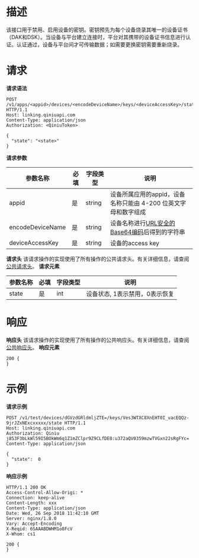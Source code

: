 # 描述
该接口用于禁用、启用设备的密钥。密钥预先为每个设备烧录其唯一的设备证书（DAK和DSK）。当设备与平台建立连接时，平台对其携带的设备证书信息进行认证。认证通过，设备与平台间才可传输数据；如需要更换密钥需要重新烧录。

# 请求
**请求语法**

```
POST /v1/apps/<appid>/devices/<encodeDeviceName>/keys/<deviceAccessKey>/state HTTP/1.1
Host: linking.qiniuapi.com
Content-Type: application/json
Authorization: <QiniuToken>

{
  "state": "<state>" 
}
```

**请求参数**

|参数名称|必填|字段类型|说明|
|---|---|---|---|
|appid|是|string|设备所属应用的appid，设备名称只能由 4-200 位英文字母和数字组成|
|encodeDeviceName|是|string|设备名称进行[URL安全的Base64编码](https://developer.qiniu.com/kodo/manual/1231/appendix#1)后得到的字符串|
|deviceAccessKey|是|string|设备的access key|

**请求头**
该请求操作的实现使用了所有操作的公共请求头。有关详细信息，请查阅[公共请求头](https://developer.qiniu.io/linking/api/5269/linking-http-headers)。
**请求元素**

|参数名称|必填|字段类型|说明|
|---|---|---|---|
|state|是|int|设备状态, 1表示禁用，0表示恢复|

# 响应
**响应头**
该请求操作的实现使用了所有操作的公共响应头。有关详细信息，请查阅[公共响应头](https://developer.qiniu.io/linking/api/5269/linking-http-headers)。
**响应元素**
```
200 {
}
```


# 示例

**请求示例**
```
POST /v1/test/devices/dGVzdGRldmljZTE=/keys/Ves3WTXC8XnEHT0I_vacEQQz-9jrJZxNExcxxxxx/state HTTP/1.1
Host: linking.qiniuapi.com
Authorization: Qiniu j853F3bLkWl59I5BOkWm6q1Z1mZClpr9Z9CLfDE0:u372aQV0359mzwTVGxn22sRgFYc=
Content-Type: application/json

{
  "state":  0
}
```

**响应示例**
```
HTTP/1.1 200 OK
Access-Control-Allow-Origi: *
Connection: keep-alive
Content-Length: xxx
Content-Type: application/json
Date: Wed, 26 Sep 2018 11:42:10 GMT
Server: nginx/1.8.0
Vary: Accept-Encoding
X-Reqid: 6SAAABDWHM1o8FcV
X-Whom: cs1

200 {
}
```